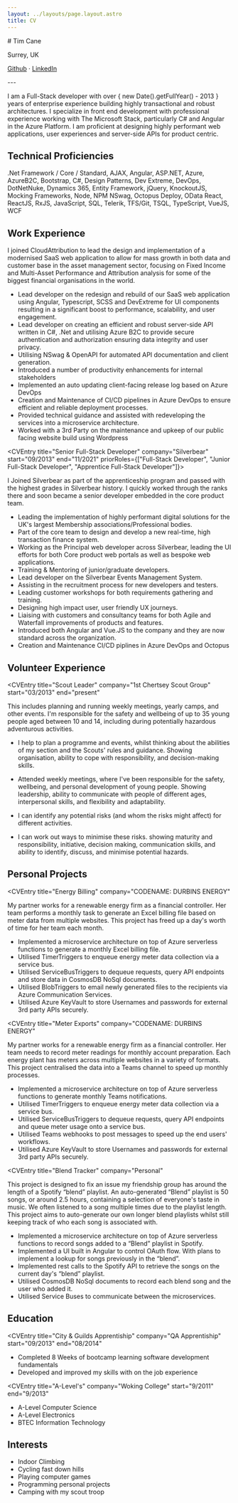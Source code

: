 ```yaml
---
layout: ../layouts/page.layout.astro
title: CV
---
```



<div className="text-center">
# Tim Cane

Surrey, UK

[Github](https://github.com/TimCane) · [LinkedIn](https://www.linkedin.com/in/timcane/)
</div>

<div className="py-4">
---
</div>


I am a Full-Stack developer with over { new Date().getFullYear() - 2013 } years of enterprise experience building highly transactional and robust architectures. I specialize in front end development with professional experience working with The Microsoft Stack, particularly C# and Angular in the Azure Platform. I am proficient at designing highly performant web applications, user experiences and server-side APIs for product centric.

## Technical Proficiencies

.Net Framework / Core / Standard, AJAX, Angular, ASP.NET, Azure, AzureB2C, Bootstrap, C#, Design Patterns, Dev Extreme, DevOps, DotNetNuke, Dynamics 365, Entity Framework, jQuery, KnockoutJS, Mocking Frameworks, Node, NPM NSwag, Octopus Deploy, OData
React, ReactJS, RxJS, JavaScript, SQL, Telerik, TFS/Git, TSQL, TypeScript, VueJS, WCF

## Work Experience

<CVEntry
  title="Senior Developer"
  company="CloudAttribution"
  start="12/2021"
  end="present">

I joined CloudAttribution to lead the design and implementation of a modernised SaaS web application to
allow for mass growth in both data and customer base in the asset management sector, focusing on Fixed Income
and Multi-Asset Performance and Attribution analysis for some of the biggest financial organisations in the world.

- Lead developer on the redesign and rebuild of our SaaS web application using Angular, Typescript, SCSS and DevExtreme for UI components resulting in a significant boost to performance, scalability, and user engagement.
- Lead developer on creating an efficient and robust server-side API written in C#, .Net and utilising Azure B2C to provide secure authentication and authorization ensuring data integrity and user privacy.
- Utilising NSwag & OpenAPI for automated API documentation and client generation.
- Introduced a number of productivity enhancements for internal stakeholders
- Implemented an auto updating client-facing release log based on Azure DevOps
- Creation and Maintenance of CI/CD pipelines in Azure DevOps to ensure efficient and reliable deployment processes. 
- Provided technical guidance and assisted with redeveloping the services into a microservice architecture.
- Worked with a 3rd Party on the maintenance and upkeep of our public facing website build using Wordpress


</CVEntry>

<CVEntry title="Senior Full-Stack Developer" company="Silverbear" start="09/2013" end="11/2021" priorRoles={["Full-Stack Developer", "Junior Full-Stack Developer", "Apprentice Full-Stack Developer"]}>

I Joined Silverbear as part of the apprenticeship program and passed with the highest grades in
Silverbear history. I quickly worked through the ranks there and soon became a senior developer
embedded in the core product team.

- Leading the implementation of highly performant digital solutions for the UK's largest Membership associations/Professional bodies.
- Part of the core team to design and develop a new real-time, high transaction finance system.
- Working as the Principal web developer across Silverbear, leading the UI efforts for both Core product web portals as well as bespoke web applications.
- Training & Mentoring of junior/graduate developers.
- Lead developer on the Silverbear Events Management System.
- Assisting in the recruitment process for new developers and testers.
- Leading customer workshops for both requirements gathering and training.
- Designing high impact user, user friendly UX journeys.
- Liaising with customers and consultancy teams for both Agile and Waterfall improvements of products and features.
- Introduced both Angular and Vue.JS to the company and they are now standard across the organization.
- Creation and Maintenance CI/CD piplines in Azure DevOps and Octopus

</CVEntry>

## Volunteer Experience

<CVEntry
  title="Scout Leader"
  company="1st Chertsey Scout Group"
  start="03/2013"
  end="present"
>
This includes planning and running weekly meetings, yearly camps, and other events. I'm responsible for the safety and wellbeing of up to 35 young people aged between 10 and 14, including during potentially hazardous adventurous activities.

- I help to plan a programme and events, whilst thinking about the abilities of my section and the Scouts' rules and guidance. Showing organisation, ability to cope with responsibility, and decision-making skills.
- Attended weekly meetings, where I've been responsible for the safety, wellbeing, and personal development of young people. Showing leadership, ability to communicate with people of different ages, interpersonal skills, and flexibility and adaptability.

- I can identify any potential risks (and whom the risks might affect) for different activities.
- I can work out ways to minimise these risks. showing maturity and responsibility, initiative, decision making, communication skills, and ability to identify, discuss, and minimise potential hazards.
</CVEntry>

## Personal Projects

<CVEntry
  title="Energy Billing"
  company="CODENAME: DURBINS ENERGY"
>
My partner works for a renewable energy firm as a financial controller.
Her team performs a monthly task to generate an Excel billing file based on meter data from multiple websites. This project has freed up a day's worth of time for her team each month.

- Implemented a microservice architecture on top of Azure serverless functions to generate a monthly Excel billing file.
- Utilised TimerTriggers to enqueue energy meter data collection via a service bus.
- Utilised ServiceBusTriggers to dequeue requests, query API endpoints and store data in CosmosDB NoSql documents.
- Utilised BlobTriggers to email newly generated files to the recipients via Azure Communication Services.
- Utilised Azure KeyVault to store Usernames and passwords for external 3rd party APIs securely.
</CVEntry>

<CVEntry
  title="Meter Exports"
  company="CODENAME: DURBINS ENERGY"
>
My partner works for a renewable energy firm as a financial controller.
Her team needs to record meter readings for monthly account preparation.
Each energy plant has meters across multiple websites in a variety of formats. This project centralised the data into a Teams channel to speed up monthly processes.

- Implemented a microservice architecture on top of Azure serverless functions to generate monthly Teams notifications.
- Utilised TimerTriggers to enqueue energy meter data collection via a service bus.
- Utilised ServiceBusTriggers to dequeue requests, query API endpoints and queue meter usage onto a service bus.
- Utilised Teams webhooks to post messages to speed up the end users' workflows.
- Utilised Azure KeyVault to store Usernames and passwords for external 3rd party APIs securely.
</CVEntry>

<CVEntry
  title="Blend Tracker"
  company="Personal"
>
This project is designed to fix an issue my friendship group has around the length of a Spotify “blend” playlist. An auto-generated “Blend” playlist is 50 songs, or around 2.5 hours, containing a selection of everyone's taste in music. We often listened to a song multiple times due to the playlist length. This project aims to auto-generate our own longer blend playlists whilst still keeping track of who each song is associated with.

- Implemented a microservice architecture on top of Azure serverless functions to record songs added to a “Blend” playlist in Spotify.
- Implemented a UI built in Angular to control OAuth flow. With plans to implement a lookup for songs previously in the “blend”.
- Implemented rest calls to the Spotify API to retrieve the songs on the current day's “blend” playlist. 
- Utilised CosmosDB NoSql documents to record each blend song and the user who added it.
- Utilised Service Buses to communicate between the microservices.
</CVEntry>

## Education

<CVEntry
  title="City & Guilds Apprentiship"
  company="QA Apprentiship"
  start="09/2013"
  end="08/2014"
>
- Completed 8 Weeks of bootcamp learning software development fundamentals
- Developed and improved my skills with on the job experience
</CVEntry>

<CVEntry
  title="A-Level's"
  company="Woking College"
  start="9/2011"
  end="9/2013"
>
- A-Level Computer Science
- A-Level Electronics
- BTEC Information Technology
</CVEntry>

## Interests

- Indoor Climbing
- Cycling fast down hills
- Playing computer games
- Programming personal projects
- Camping with my scout troop
